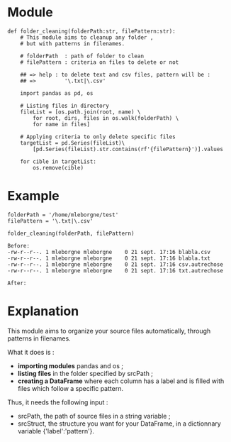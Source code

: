 = Module =

<source lang="python3">
def folder_cleaning(folderPath:str, filePattern:str):
    # This module aims to cleanup any folder ,
    # but with patterns in filenames.
    
    # folderPath  : path of folder to clean
    # filePattern : criteria on files to delete or not
    
    ## => help : to delete text and csv files, pattern will be :
    ## =>         '\.txt|\.csv'
    
    import pandas as pd, os
    
    # Listing files in directory
    fileList = [os.path.join(root, name) \
        for root, dirs, files in os.walk(folderPath) \
        for name in files]
    
    # Applying criteria to only delete specific files
    targetList = pd.Series(fileList)\
        [pd.Series(fileList).str.contains(rf'{filePattern}')].values
    
    for cible in targetList:
        os.remove(cible)
</source>

= Example =

<source lang="python3">
folderPath = '/home/mleborgne/test'
filePattern = '\.txt|\.csv'

folder_cleaning(folderPath, filePattern)
</source>

<source>
Before:
-rw-r--r--. 1 mleborgne mleborgne    0 21 sept. 17:16 blabla.csv
-rw-r--r--. 1 mleborgne mleborgne    0 21 sept. 17:16 blabla.txt
-rw-r--r--. 1 mleborgne mleborgne    0 21 sept. 17:16 csv.autrechose
-rw-r--r--. 1 mleborgne mleborgne    0 21 sept. 17:16 txt.autrechose

After:

</source>


= Explanation =

This module aims to organize your source files automatically, through patterns in filenames.

What it does is :
* '''importing modules''' pandas and os ;
* '''listing files''' in the folder specified by srcPath ;
* '''creating a DataFrame''' where each column has a label and is filled with files which follow a specific pattern.

Thus, it needs the following input :
* srcPath, the path of source files in a string variable ;
* srcStruct, the structure you want for your DataFrame, in a dictionnary variable {'label':'pattern'}.
